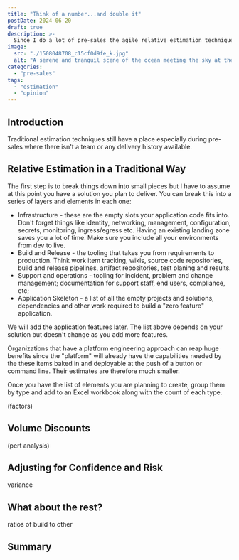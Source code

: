 ```yaml
---
title: "Think of a number...and double it"
postDate: 2024-06-20
draft: true
description: >-
  Since I do a lot of pre-sales the agile relative estimation techniques don't work so I have to resort to traditional estimation methods. This is how I make sure new projects are estimated accurately.
image:
  src: "./1508048708_c15cf0d9fe_k.jpg"
  alt: "A serene and tranquil scene of the ocean meeting the sky at the horizon. It is characterized by its simplicity, with clear blue waters below and a lighter blue sky above. The lower part of the image is dominated by the ocean, characterized by its rich turquoise color. The waters appear calm with subtle waves, reflecting light to give it a sparkling effect. Above the ocean lies an expansive sky, transitioning from a deeper blue at the top to a lighter shade as it meets the horizon. It’s clear and free of clouds, contributing to the overall peacefulness of the scene. The central focus is where the ocean meets the sky – forming a distinct yet soft horizon line that separates yet unites these two dominant elements."
categories:
  - "pre-sales"
tags:
  - "estimation"
  - "opinion"
---
```


## Introduction

Traditional estimation techniques still have a place especially during pre-sales where there isn't a team or any delivery history available. 

## Relative Estimation in a Traditional Way

The first step is to break things down into small pieces but I have to assume at this point you have a solution you plan to deliver. You can break this into a series of layers and elements in each one:

- Infrastructure - these are the empty slots your application code fits into. Don't forget things like identity, networking, management, configuration, secrets, monitoring, ingress/egress etc. Having an existing landing zone saves you a lot of time. Make sure you include all your environments from dev to live.
- Build and Release - the tooling that takes you from requirements to production. Think work item tracking, wikis, source code repositories, build and release pipelines, artifact repositories, test planing and results.
- Support and operations - tooling for incident, problem and change management; documentation for support staff, end users, compliance, etc;
- Application Skeleton - a list of all the empty projects and solutions, dependencies and other work required to build a "zero feature" application.

We will add the application features later. The list above depends on your solution but doesn't change as you add more features.

<Aside type="tip" title="Platform Engineering">
Organizations that have a platform engineering approach can reap huge benefits since the "platform" will already have the capabilities needed by the these items baked in and deployable at the push of a button or command line. Their estimates are therefore much smaller.
</Aside>

Once you have the list of elements you are planning to create, group them by type and add to an Excel workbook along with the count of each type.

(factors)

## Volume Discounts

(pert analysis)

## Adjusting for Confidence and Risk

variance

## What about the rest?

ratios of build to other

## Summary
